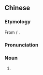 {{also|胡兀儿}}
==Chinese==
{{zh-forms|s=胡兀儿|gloss=-}}

===Etymology===
From {{der|zh|mn|ᠬᠤᠭᠤᠷ}} / {{m|mn|хуур||stringed instrument}}.

===Pronunciation===
{{zh-pron
|m=húwù'ér
|cat=n
}}

===Noun===
{{zh-noun}}

# {{lb|zh|musical instrument}} {{zh-alt-name|馬頭琴}}
